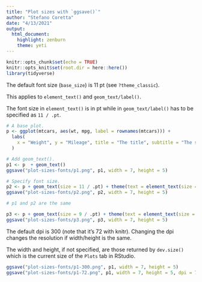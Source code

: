 ```yaml
---
title: "Plot sizes with `ggsave()`"
author: "Stefano Coretta"
date: "4/13/2021"
output: 
  html_document: 
    highlight: zenburn
    theme: yeti
---
```


```r
knitr::opts_chunk$set(echo = TRUE)
knitr::opts_knit$set(root.dir = here::here())
library(tidyverse)
```

The default font size (`base_size`) is 11 pt (see `?theme_classic`).

This applies to `element_text()` and `geom_text/label()`.

The font size in `element_text()` is in pt while in `geom_text/label()` has to be specified as `11 / .pt`.

```r
# A base plot.
p <- ggplot(mtcars, aes(wt, mpg, label = rownames(mtcars))) +
  labs(
    x = "Weight", y = "Mileage", title = "The title", subtitle = "The sub", caption = "The caption."
  )

# Add geom_text().
p1 <- p  + geom_text()
ggsave("plot-sizes-fonts/p1.png", p1, width = 7, height = 5)

# Specify font size.
p2 <- p + geom_text(size = 11 / .pt) + theme(text = element_text(size = 11))
ggsave("plot-sizes-fonts/p2.png", p2, width = 7, height = 5)

# p1 and p2 are the same
```

```r
p3 <- p + geom_text(size = 9 / .pt) + theme(text = element_text(size = 16))
ggsave("plot-sizes-fonts/p3.png", p3, width = 7, height = 5)
```


The default dpi is 300 (note that it's 72 with knitr).
Changing the dpi changes the resolution if width/height is the same.

The width and height, if not specified, are those returned by `dev.size()` which is the current size of the `Plots` tab in RStudio.

```r
ggsave("plot-sizes-fonts/p1-300.png", p1, width = 7, height = 5)
ggsave("plot-sizes-fonts/p1-72.png", p1, width = 7, height = 5, dpi = 72)
```

